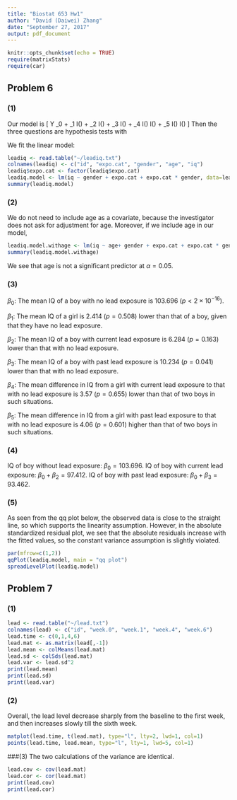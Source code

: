 ```yaml
---
title: "Biostat 653 Hw1"
author: "David (Daiwei) Zhang"
date: "September 27, 2017"
output: pdf_document
---
```


```r
knitr::opts_chunk$set(echo = TRUE)
require(matrixStats)
require(car)
```

## Problem 6

### (1)

Our model is 
\[
  Y \sim \beta_0 + \beta_1 I(\text{girl}) + \beta_2 I(\text{cur. expo.}) + \beta_3 I(\text{past. expo.}) + \beta_4 I(\text{cur. expo.}) I(\text{girl}) + \beta_5 I(\text{past. expo.}) I(\text{girl}) 
\]
Then the three questions are hypothesis tests with
\begin{enumerate}
\item
\begin{align*}
  H_0 &: \beta_2 = \beta_3 = \beta_4 = \beta_5 = 0 \\
  H_1 &: \text{At least one of these is nonzero.}
\end{align*}
\item
\begin{align*}
  H_0 &: \beta_4 = \beta_5 = 0 \\
  H_1 &: \text{At least one of these is nonzero.}
\end{align*}
\item
\begin{align*}
  H_0 &: \beta_2 < \beta_3 \quad\text{and}\quad \beta_2 + \beta_4 < \beta_3 + \beta_5 \\
  H_1 &: \text{At least one of these is false.}
\end{align*}
\end{enumerate}

We fit the linear model:
```r
leadiq <- read.table("~/leadiq.txt")
colnames(leadiq) <- c("id", "expo.cat", "gender", "age", "iq")
leadiq$expo.cat <- factor(leadiq$expo.cat)
leadiq.model <- lm(iq ~ gender + expo.cat + expo.cat * gender, data=leadiq)
summary(leadiq.model)
```

### (2)
We do not need to include age as a covariate, because the investigator does not ask for adjustment for age.
Moreover, if we include age in our model,
```r
leadiq.model.withage <- lm(iq ~ age+ gender + expo.cat + expo.cat * gender, data=leadiq)
summary(leadiq.model.withage)
```

We see that age is not a significant predictor at $\alpha = 0.05$.

### (3)
$\beta_0$: The mean IQ of a boy with no lead exposure is 103.696 ($p < 2 \times 10^{-16}$). 

$\beta_1$: The mean IQ of a girl is 2.414 ($p = 0.508$) lower than that of a boy, given that they have no lead exposure. 

$\beta_2$: The mean IQ of a boy with current lead exposure is 6.284 ($p = 0.163$) lower than that with no lead exposure.

$\beta_3$: The mean IQ of a boy with past lead exposure is 10.234 ($p = 0.041$) lower than that with no lead exposure. 

$\beta_4$: The mean difference in IQ from a girl with current lead exposure to that with no lead exposure is 3.57 ($p = 0.655$) lower than that of two boys in such situations. 

$\beta_5$: The mean difference in IQ from a girl with past
lead exposure to that with no lead exposure is 4.06 ($p = 0.601$) higher than that of two boys in such situations. 

### (4)
IQ of boy without lead exposure: $\beta_0 = 103.696$.
IQ of boy with current lead exposure: $\beta_0 + \beta_2 = 97.412$.
IQ of boy with past lead exposure: $\beta_0 + \beta_3 = 93.462$.

### (5)

As seen from the qq plot below, the observed data is close to the straight line, so which supports the linearity assumption. 
However, in the absolute standardized residual plot,
we see that the absolute residuals increase with the fitted values,
so the constant variance assumption is slightly violated.

```r
par(mfrow=c(1,2))
qqPlot(leadiq.model, main = "qq plot")
spreadLevelPlot(leadiq.model)
```

## Problem 7

### (1)
```r
lead <- read.table("~/lead.txt")
colnames(lead) <- c("id", "week.0", "week.1", "week.4", "week.6")
lead.time <- c(0,1,4,6)
lead.mat <- as.matrix(lead[,-1])
lead.mean <- colMeans(lead.mat)
lead.sd <- colSds(lead.mat)
lead.var <- lead.sd^2
print(lead.mean)
print(lead.sd)
print(lead.var)
```

### (2)
Overall, the lead level decrease sharply from the baseline to the first week, and then increases slowly till the sixth week.
```r
matplot(lead.time, t(lead.mat), type="l", lty=2, lwd=1, col=1)
points(lead.time, lead.mean, type="l", lty=1, lwd=5, col=1)
```

###(3)
The two calculations of the variance are identical.
```r
lead.cov <- cov(lead.mat)
lead.cor <- cor(lead.mat)
print(lead.cov)
print(lead.cor)
```



